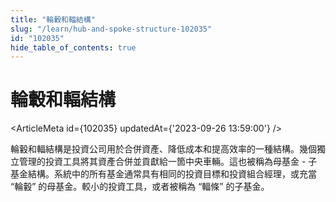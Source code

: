 ```yaml
---
title: "輪轂和輻結構"
slug: "/learn/hub-and-spoke-structure-102035"
id: "102035"
hide_table_of_contents: true
---
```



# 輪轂和輻結構

<ArticleMeta id={102035} updatedAt={'2023-09-26 13:59:00'} />
<div className='border-solid border-b border-t-0 my-4 border-[var(--ifm-color-gray-300)]' />

輪轂和輻結構是投資公司用於合併資產、降低成本和提高效率的一種結構。幾個獨立管理的投資工具將其資產合併並貢獻給一箇中央車輛。這也被稱為母基金 - 子基金結構。系統中的所有基金通常具有相同的投資目標和投資組合經理，或充當 “輪轂” 的母基金。較小的投資工具，或者被稱為 “輻條” 的子基金。
